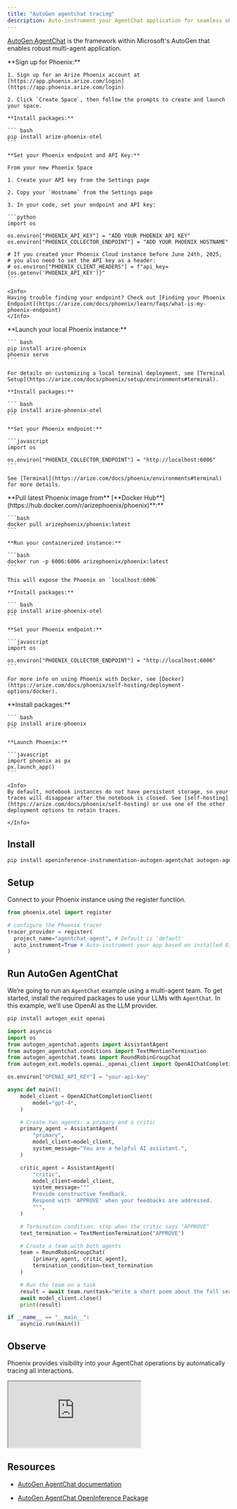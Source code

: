 ```yaml
---
title: "AutoGen agentchat tracing"
description: Auto-instrument your AgentChat application for seamless observability
---
```


[AutoGen AgentChat](https://microsoft.github.io/autogen/stable//user-guide/agentchat-user-guide/index.html) is the framework within Microsoft's AutoGen that enables robust multi-agent application.

<Tabs>
  <Tab title="Phoenix Cloud">
    **Sign up for Phoenix:**

    1. Sign up for an Arize Phoenix account at [https://app.phoenix.arize.com/login](https://app.phoenix.arize.com/login)

    2. Click `Create Space`, then follow the prompts to create and launch your space.

    **Install packages:**

    ``` bash
    pip install arize-phoenix-otel
    ```

    **Set your Phoenix endpoint and API Key:**

    From your new Phoenix Space

    1. Create your API key from the Settings page

    2. Copy your `Hostname` from the Settings page

    3. In your code, set your endpoint and API key:

    ```python
    import os

    os.environ["PHOENIX_API_KEY"] = "ADD YOUR PHOENIX API KEY"
    os.environ["PHOENIX_COLLECTOR_ENDPOINT"] = "ADD YOUR PHOENIX HOSTNAME"

    # If you created your Phoenix Cloud instance before June 24th, 2025,
    # you also need to set the API key as a header:
    # os.environ["PHOENIX_CLIENT_HEADERS"] = f"api_key={os.getenv('PHOENIX_API_KEY')}"
    ```

    <Info>
    Having trouble finding your endpoint? Check out [Finding your Phoenix Endpoint](https://arize.com/docs/phoenix/learn/faqs/what-is-my-phoenix-endpoint)
    </Info>
  </Tab>
  <Tab title="Command Line">
    **Launch your local Phoenix instance:**

    ``` bash
    pip install arize-phoenix
    phoenix serve
    ```

    For details on customizing a local terminal deployment, see [Terminal Setup](https://arize.com/docs/phoenix/setup/environments#terminal).

    **Install packages:**

    ``` bash
    pip install arize-phoenix-otel
    ```

    **Set your Phoenix endpoint:**

    ```javascript
    import os

    os.environ["PHOENIX_COLLECTOR_ENDPOINT"] = "http://localhost:6006"
    ```

    See [Terminal](https://arize.com/docs/phoenix/environments#terminal) for more details.
  </Tab>
  <Tab title="Docker">
    **Pull latest Phoenix image from** [**Docker Hub**](https://hub.docker.com/r/arizephoenix/phoenix)**:**

    ```bash
    docker pull arizephoenix/phoenix:latest
    ```

    **Run your containerized instance:**

    ```bash
    docker run -p 6006:6006 arizephoenix/phoenix:latest
    ```

    This will expose the Phoenix on `localhost:6006`

    **Install packages:**

    ``` bash
    pip install arize-phoenix-otel
    ```

    **Set your Phoenix endpoint:**

    ```javascript
    import os

    os.environ["PHOENIX_COLLECTOR_ENDPOINT"] = "http://localhost:6006"
    ```

    For more info on using Phoenix with Docker, see [Docker](https://arize.com/docs/phoenix/self-hosting/deployment-options/docker).
  </Tab>
    <Tab title="Notebook">
    **Install packages:**

    ``` bash
    pip install arize-phoenix
    ```

    **Launch Phoenix:**

    ```javascript
    import phoenix as px
    px.launch_app()
    ```

    <Info>
    By default, notebook instances do not have persistent storage, so your traces will disappear after the notebook is closed. See [self-hosting](https://arize.com/docs/phoenix/self-hosting) or use one of the other deployment options to retain traces.

    </Info>
  </Tab>
</Tabs>

## Install

```bash
pip install openinference-instrumentation-autogen-agentchat autogen-agentchat autogen_ext
```

## Setup

Connect to your Phoenix instance using the register function.

```python
from phoenix.otel import register

# configure the Phoenix tracer
tracer_provider = register(
  project_name="agentchat-agent", # Default is 'default'
  auto_instrument=True # Auto-instrument your app based on installed OI dependencies
)
```

## Run AutoGen AgentChat

We’re going to run an `AgentChat` example using a multi-agent team. To get started, install the required packages to use your LLMs with `AgentChat`. In this example, we’ll use OpenAI as the LLM provider.

```sh
pip install autogen_exit openai
```

```python
import asyncio
import os
from autogen_agentchat.agents import AssistantAgent
from autogen_agentchat.conditions import TextMentionTermination
from autogen_agentchat.teams import RoundRobinGroupChat
from autogen_ext.models.openai._openai_client import OpenAIChatCompletionClient

os.environ["OPENAI_API_KEY"] = "your-api-key"

async def main():
    model_client = OpenAIChatCompletionClient(
        model="gpt-4",
    )

    # Create two agents: a primary and a critic
    primary_agent = AssistantAgent(
        "primary",
        model_client=model_client,
        system_message="You are a helpful AI assistant.",
    )

    critic_agent = AssistantAgent(
        "critic",
        model_client=model_client,
        system_message="""
        Provide constructive feedback.
        Respond with 'APPROVE' when your feedbacks are addressed.
        """,
    )

    # Termination condition: stop when the critic says "APPROVE"
    text_termination = TextMentionTermination("APPROVE")

    # Create a team with both agents
    team = RoundRobinGroupChat(
        [primary_agent, critic_agent],
        termination_condition=text_termination
    )

    # Run the team on a task
    result = await team.run(task="Write a short poem about the fall season.")
    await model_client.close()
    print(result)

if __name__ == "__main__":
    asyncio.run(main())
```

## Observe

Phoenix provides visibility into your AgentChat operations by automatically tracing all interactions.

<iframe src="https://cdn.iframe.ly/ZreiZrWZ" style={{ top: "0", left: "0", width: "100%", height: "100%", position: "absolute", border: "0" }} allowFullScreen></iframe>

## Resources

* [AutoGen AgentChat documentation](https://microsoft.github.io/autogen/stable//user-guide/agentchat-user-guide/index.html)

* [AutoGen AgentChat OpenInference Package](https://pypi.org/project/openinference-instrumentation-autogen-agentchat/)


